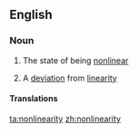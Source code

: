 ==English==

===Noun===
{{wikipedia}}
{{en-noun|-|nonlinearities}}

#{{uncountable}} The state of being [[nonlinear]]
#{{countable}} A [[deviation]] from [[linearity]]

====Translations====
{{trans-top|the state of being nonlinear}}
{{trans-mid}}
{{trans-bottom}}

[[ta:nonlinearity]]
[[zh:nonlinearity]]